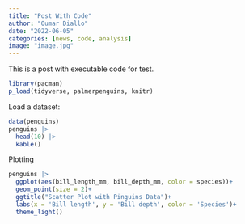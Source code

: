 ```yaml
---
title: "Post With Code"
author: "Oumar Diallo"
date: "2022-06-05"
categories: [news, code, analysis]
image: "image.jpg"
---
```


This is a post with executable code for test.

```r
library(pacman)
p_load(tidyverse, palmerpenguins, knitr)
```

Load a dataset:

```r
data(penguins)
penguins |> 
  head(10) |> 
  kable()
```

Plotting

```r
penguins |> 
  ggplot(aes(bill_length_mm, bill_depth_mm, color = species))+
  geom_point(size = 2)+
  ggtitle("Scatter Plot with Pinguins Data")+
  labs(x = 'Bill length', y = 'Bill depth', color = 'Species')+
  theme_light()
```
